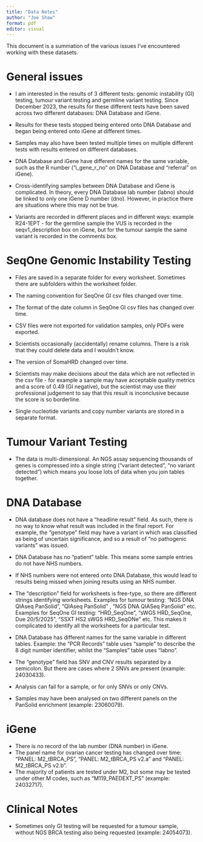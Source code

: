 ```yaml
---
title: "Data Notes"
author: "Joe Shaw"
format: pdf
editor: visual
---
```


This document is a summation of the various issues I've encountered working with these datasets.

# General issues

-   I am interested in the results of 3 different tests: genomic instability (GI) testing, tumour variant testing and germline variant testing.
    Since December 2023, the results for these different tests have been saved across two different databases: DNA Database and iGene.

-   Results for these tests stopped being entered onto DNA Database and began being entered onto iGene at different times.

-   Samples may also have been tested multiple times on multiple different tests with results entered on different databases.

-   DNA Database and iGene have different names for the same variable, such as the R number ("i_gene_r_no" on DNA Database and "referral" on iGene).

-   Cross-identifying samples between DNA Database and iGene is complicated.
    In theory, every DNA Database lab number (labno) should be linked to only one iGene D number (dno).
    However, in practice there are situations where this may not be true.

-   Variants are recorded in different places and in different ways: example R24-1EPT - for the germline sample the VUS is recorded in the seqv1_description box on iGene, but for the tumour sample the same variant is recorded in the comments box.

# SeqOne Genomic Instability Testing

-   Files are saved in a separate folder for every worksheet.
    Sometimes there are subfolders within the worksheet folder.

-   The naming convention for SeqOne GI csv files changed over time.

-   The format of the date column in SeqOne GI csv files has changed over time.

-   CSV files were not exported for validation samples, only PDFs were exported.

-   Scientists occasionally (accidentally) rename columns.
    There is a risk that they could delete data and I wouldn't know.

-   The version of SomaHRD changed over time.

-   Scientists may make decisions about the data which are not reflected in the csv file - for example a sample may have acceptable quality metrics and a score of 0.49 (GI negative), but the scientist may use their professional judgement to say that this result is inconclusive because the score is so borderline.

-   Single nucleotide variants and copy number variants are stored in a separate format.

# Tumour Variant Testing

-   The data is multi-dimensional.
    An NGS assay sequencing thousands of genes is compressed into a single string ("variant detected", "no variant detected") which means you loose lots of data when you join tables together.

# DNA Database

-   DNA database does not have a "headline result" field.
    As such, there is no way to know what result was included in the final report.
    For example, the "genotype" field may have a variant in which was classified as being of uncertain significance, and so a result of "no pathogenic variants" was issued.

-   DNA Database has no "patient" table.
    This means some sample entries do not have NHS numbers.

-   If NHS numbers were not entered onto DNA Database, this would lead to results being missed when joining results using an NHS number.

-   The "description" field for worksheets is free-type, so there are different strings identifying worksheets.
    Examples for tumour testing: "NGS DNA QIAseq PanSolid", "QIAseq PanSolid" , "NGS DNA QIASeq PanSolid" etc.
    Examples for SeqOne GI testing: "HRD_SeqOne", "sWGS HRD_SeqOne, Due 20/5/2025", "SSXT HS2 sWGS HRD_SeqONe" etc.
    This makes it complicated to identify all the worksheets for a particular test.

-   DNA Database has different names for the same variable in different tables.
    Example: the "PCR Records" table uses "sample" to describe the 8 digit number identifier, whilst the "Samples" table uses "labno".

-   The "genotype" field has SNV and CNV results separated by a semicolon.
    But there are cases where 2 SNVs are present (example: 24030433).

-   Analysis can fail for a sample, or for only SNVs or only CNVs.

-   Samples may have been analysed on two different panels on the PanSolid enrichment (example: 23060079).

# iGene

-   There is no record of the lab number (DNA number) in iGene.
-   The panel name for ovarian cancer testing has changed over time: "PANEL: M2_tBRCA_PS", "PANEL: M2_tBRCA_PS v2.a" and "PANEL: M2_tBRCA_PS v2.b".
-   The majority of patients are tested under M2, but some may be tested under other M codes, such as "M119_PAEDEXT_PS" (example: 24032717).

# Clinical Notes

-   Sometimes only GI testing will be requested for a tumour sample, without NGS BRCA testing also being requested (example: 24054073).
